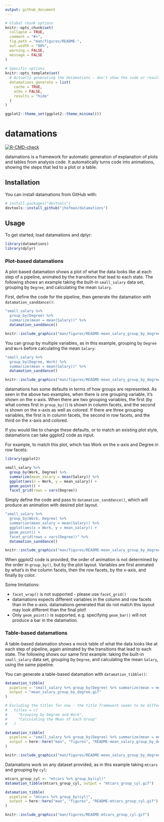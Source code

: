 ```yaml
---
output: github_document
---
```


<!-- README.md is generated from README.Rmd. Please edit that file -->

```r
# Global chunk options
knitr::opts_chunk$set(
  collapse = TRUE,
  comment = "#>",
  fig.path = "man/figures/README-",
  out.width = "80%",
  warning = FALSE,
  message = FALSE
)
  
# Specific options
knitr::opts_template$set(
  # Actually generating the datamations - don't show the code or results (returns FALSE right now), and cache the image so it's not regenerated each time
  datamations_generate = list(
    cache = TRUE,
    echo = FALSE,
    results = "hide"
  )
)

ggplot2::theme_set(ggplot2::theme_minimal())
```

# datamations

<!-- badges: start -->
[![R-CMD-check](https://github.com/jhofman/datamations/workflows/R-CMD-check/badge.svg)](https://github.com/jhofman/datamations/actions)
<!-- badges: end -->

datamations is a framework for automatic generation of explanation of plots and tables from analysis code. It automatically turns code into animations, showing the steps that led to a plot or a table.

## Installation

You can install datamations from GitHub with:

```r
# install.packages("devtools")
devtools::install_github("jhofman/datamations")
```

## Usage

To get started, load datamations and dplyr:

```r
library(datamations)
library(dplyr)
```

### Plot-based datamations

A plot-based datamation shows a plot of what the data looks like at each step of a pipeline, animated by the transitions that lead to each state. The following shows an example taking the built-in `small_salary` data set, grouping by `Degree`, and calculating the mean `Salary`.

First, define the code for the pipeline, then generate the datamation with `datamation_sanddance()`:

```r
"small_salary %>% 
  group_by(Degree) %>%
  summarize(mean = mean(Salary))" %>%
  datamation_sanddance()
```

```r
knitr::include_graphics("man/figures/README-mean_salary_group_by_degree.gif")
```

You can group by multiple variables, as in this example, grouping by `Degree` and `Work` before calculating the mean `Salary`:

```r
"small_salary %>%
  group_by(Degree, Work) %>% 
  summarize(mean = mean(Salary))" %>%
  datamation_sanddance()
```

```r
knitr::include_graphics("man/figures/README-mean_salary_group_by_degree_work.gif")
```

datamations has some defaults in terms of how groups are represented. As seen in the above two examples, when there is one grouping variable, it's shown on the x-axis. When there are two grouping variables, the first (by what comes first in `group_by()`) is shown in column facets, and the second is shown on the x-axis as well as colored. If there are three grouping variables, the first is in column facets, the second in row facets, and the third on the x-axis and colored.

If you would like to change these defaults, or to match an existing plot style, datamations can take ggplot2 code as input.

For example, to match this plot, which has Work on the x-axis and Degree in row facets:

```r
library(ggplot2)

small_salary %>%
  group_by(Work, Degree) %>%
  summarize(mean_salary = mean(Salary)) %>%
  ggplot(aes(x = Work, y = mean_salary)) + 
  geom_point() + 
  facet_grid(rows = vars(Degree))
```

Simply define the code and pass to `datamation_sanddance()`, which will produce an animation with desired plot layout.

```r
"small_salary %>%
  group_by(Work, Degree) %>%
  summarize(mean_salary = mean(Salary)) %>%
  ggplot(aes(x = Work, y = mean_salary)) + 
  geom_point() + 
  facet_grid(rows = vars(Degree))" %>%
  datamation_sanddance()
```

```r
knitr::include_graphics("man/figures/README-mean_salary_group_by_degree_work_ggplot.gif")
```

When ggplot2 code is provided, the order of animation is not determined by the order in `group_by()`, but by the plot layout. Variables are first animated by what's in the column facets, then the row facets, by the x-axis, and finally by color.

Some limitations:

* `facet_wrap()` is not supported - please use `facet_grid()`
* datamations expects different variables in the column and row facets than in the x-axis. datamations generated that do not match this layout may look different than the final plot!
* Only `geom_point()` is supported, e.g. specifying `geom_bar()` will not produce a bar in the datamation.

### Table-based datamations

A table-based datamation shows a mock table of what the data looks like at each step of pipeline, again animated by the transitions that lead to each state. The following shows our same first example: taking the built-in `small_salary` data set, grouping by `Degree`, and calculating the mean `Salary`, using the same pipeline.

You can generate a table-based datamation with `datamation_tibble()`:

```r
datamation_tibble(
  pipeline = "small_salary %>% group_by(Degree) %>% summarize(mean = mean(Salary))",
  output = "mean_salary_group_by_degree.gif"
)
```

```r
# Excluding the titles for now - the title framework seems to be different between plots/tables so I'll dig into that later.
#   titles = c(
#     "Grouping by Degree and Work",
#     "Calculating the Mean of Each Group"
#   )

datamation_tibble(
  pipeline = "small_salary %>% group_by(Degree) %>% summarize(mean = mean(Salary))",
  output = here::here("man", "figures", "README-mean_salary_group_by_degree-table.gif")
)
```

```r
knitr::include_graphics("man/figures/README-mean_salary_group_by_degree-table.gif")
```

Datamations work on any dataset provided, as in this example taking `mtcars` and grouping by `cyl`:

```r
mtcars_group_cyl <- "mtcars %>% group_by(cyl)"
datamation_tibble(mtcars_group_cyl, output = "mtcars_group_cyl.gif")
```

```r
datamation_tibble(
  pipeline = "mtcars %>% group_by(cyl)",
  output = here::here("man", "figures", "README-mtcars_group_cyl.gif")
)
```

```r
knitr::include_graphics("man/figures/README-mtcars_group_cyl.gif")
```

